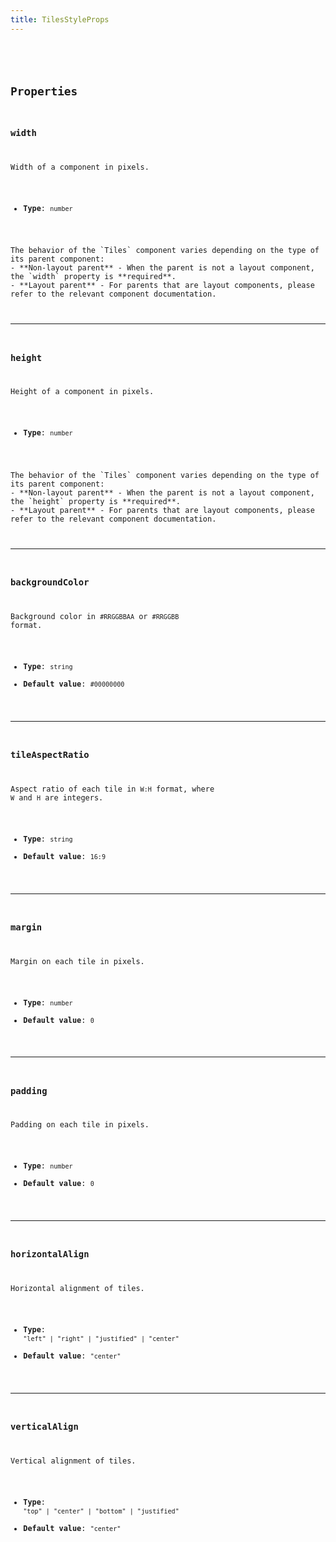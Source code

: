 ```yaml
---
title: TilesStyleProps
---
```


<CollapsibleDetails summaryTitle='Type definitions' open>
<Code code={`
type TilesStyleProps = {
    width?: number;
    height?: number;
    backgroundColor?: string;
    tileAspectRatio?: string;
    margin?: number;
    padding?: number;
    horizontalAlign?: "left" | "right" | "justified" | "center";
    verticalAlign?: "top" | "center" | "bottom" | "justified";
}
`} lang='tsx' />
</CollapsibleDetails>

## Properties

### width
Width of a component in pixels.

- **Type**: `number`

<Aside type='caution'>
The behavior of the `Tiles` component varies depending on the type of its parent component:
- **Non-layout parent** - When the parent is not a layout component, the `width` property is **required**.
- **Layout parent** - For parents that are layout components, please refer to the relevant component documentation.
</Aside>

---

### height
Height of a component in pixels.

- **Type**: `number`

<Aside type='caution'>
The behavior of the `Tiles` component varies depending on the type of its parent component:
- **Non-layout parent** - When the parent is not a layout component, the `height` property is **required**.
- **Layout parent** - For parents that are layout components, please refer to the relevant component documentation.
</Aside>

---

### backgroundColor
Background color in `#RRGGBBAA` or `#RRGGBB` format.

- **Type**: `string`
- **Default value**: `#00000000`

---

### tileAspectRatio
Aspect ratio of each tile in `W:H` format, where `W` and `H` are integers.

- **Type**: `string`
- **Default value**: `16:9`

---

### margin
Margin on each tile in pixels.

- **Type**: `number`
- **Default value**: `0`

---

### padding
Padding on each tile in pixels.

- **Type**: `number`
- **Default value**: `0`

---

### horizontalAlign
Horizontal alignment of tiles.

- **Type**: `"left" | "right" | "justified" | "center"`
- **Default value**: `"center"`

---

### verticalAlign
Vertical alignment of tiles.

- **Type**: `"top" | "center" | "bottom" | "justified"`
- **Default value**: `"center"`

